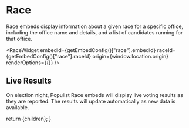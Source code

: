 
# Race

Race embeds display information about a given race for a specific office, including the office name and details, and a list of candidates running for that office.

<RaceWidget
  embedId={getEmbedConfig()["race"].embedId}
  raceId={getEmbedConfig()["race"].raceId}
  origin={window.location.origin}
  renderOptions={{}}
/>

## Live Results

On election night, Populist Race embeds will display live voting results as they are reported. The results will update automatically as new data is available.

  return <DocsLayout currentPage="content">{children}</DocsLayout>;
}
